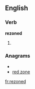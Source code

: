 ==English==

===Verb===
'''rezoned'''

# {{present participle of|[[rezone]]}}

===Anagrams===
* {{alphagram|deenorz}}
* [[red zone#English|red zone]]

[[fr:rezoned]]